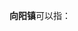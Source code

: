 '''向阳镇'''可以指：
{{PRC admin/disambig|14/01/08/100/000|22/05/24/108/000|23/01/84/110/000|23/03/21/102/000|34/18/02/108/000|43/04/22/101/000|45/12/22/101/000|51/06/81/105/000|61/09/24/104/000}}
{{disambig|cat=三字中国镇名消歧义}}